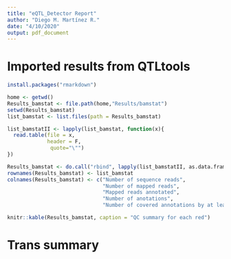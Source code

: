 ```yaml
---
title: "eQTL_Detector Report"
author: "Diego M. Martínez R."
date: "4/10/2020"
output: pdf_document
---
```


# Imported results from QTLtools


```r

install.packages("rmarkdown")

```


```r

home <- getwd()
Results_bamstat <- file.path(home,"Results/bamstat")
setwd(Results_bamstat)
list_bamstat <- list.files(path = Results_bamstat)

list_bamstatII <- lapply(list_bamstat, function(x){
  read.table(file = x,
             header = F,
              quote="\"")
})

Results_bamstat <- do.call("rbind", lapply(list_bamstatII, as.data.frame))
rownames(Results_bamstat) <- list_bamstat
colnames(Results_bamstat) <- c("Number of sequence reads",
                               "Number of mapped reads",
                               "Mapped reads annotated",
                               "Number of anotations",
                               "Number of covered annotations by at least one sequence")

knitr::kable(Results_bamstat, caption = "QC summary for each red")

```


# Trans summary







   

